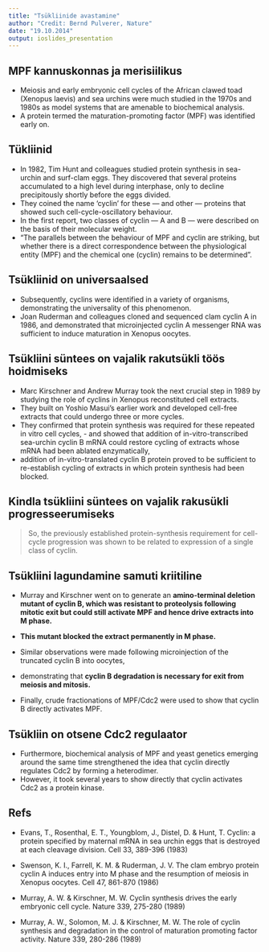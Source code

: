 ```yaml
---
title: "Tsükliinide avastamine"
author: "Credit: Bernd Pulverer, Nature"
date: "19.10.2014"
output: ioslides_presentation
---
```


## MPF kannuskonnas ja merisiilikus 
- Meiosis and early embryonic cell cycles of the African clawed toad (Xenopus laevis) and sea urchins were much studied in the 1970s and 1980s as model systems that are amenable to biochemical analysis. 
- A protein termed the maturation-promoting factor (MPF) was identified early on.

## Tükliinid
- In 1982, Tim Hunt and colleagues studied protein synthesis in sea-urchin and surf-clam eggs. They discovered that several proteins accumulated to a high level during interphase, only to decline precipitously shortly before the eggs divided. 
- They coined the name 'cyclin' for these — and other — proteins that showed such cell-cycle-oscillatory behaviour.
- In the first report, two classes of cyclin — A and B — were described on the basis of their molecular weight. 
- "The parallels between the behaviour of MPF and cyclin are striking, but whether there is a direct correspondence between the physiological entity (MPF) and the chemical one (cyclin) remains to be determined".

## Tsükliinid on universaalsed
- Subsequently, cyclins were identified in a variety of organisms, demonstrating the universality of this phenomenon. 
- Joan Ruderman and colleagues cloned and sequenced clam cyclin A in 1986, and demonstrated that microinjected cyclin A messenger RNA was sufficient to induce maturation in Xenopus oocytes.

## Tsükliini süntees on vajalik rakutsükli töös hoidmiseks

- Marc Kirschner and Andrew Murray took the next crucial step in 1989 by studying the role of cyclins in Xenopus reconstituted cell extracts. 
- They built on Yoshio Masui's earlier work and developed cell-free extracts that could undergo three or more cycles. 
- They confirmed that protein synthesis was required for these repeated in vitro cell cycles,         - and showed that addition of in-vitro-transcribed sea-urchin cyclin B mRNA could restore cycling of extracts whose mRNA had been ablated enzymatically, 
- addition of in-vitro-translated cyclin B protein proved to be sufficient to re-establish cycling of extracts in which protein synthesis had been blocked. 

## Kindla tsükliini süntees on vajalik rakusükli progresseerumiseks

> So, the previously established protein-synthesis requirement for cell-cycle progression was shown to be related to expression of a single class of cyclin.

## Tsükliini lagundamine samuti kriitiline

- Murray and Kirschner went on to generate an **amino-terminal deletion mutant of cyclin B, which was resistant to proteolysis following mitotic exit but could still activate MPF and hence drive extracts into M phase.** 
- **This mutant blocked the extract permanently in M phase.** 
- Similar observations were made following microinjection of the truncated cyclin B into oocytes, 
- demonstrating that **cyclin B degradation is necessary for exit from meiosis and mitosis.**

- Finally, crude fractionations of MPF/Cdc2 were used to show that cyclin B directly activates MPF.

## Tsükliin on otsene Cdc2 regulaator

- Furthermore, biochemical analysis of MPF and yeast genetics emerging around the same time strengthened the idea that cyclin directly regulates Cdc2 by forming a heterodimer. 
- However, it took several years to show directly that cyclin activates Cdc2 as a protein kinase.

## Refs

- Evans, T., Rosenthal, E. T., Youngblom, J., Distel, D. & Hunt, T. Cyclin: a protein specified by maternal mRNA in sea urchin eggs that is destroyed at each cleavage division. Cell 33, 389-396 (1983)

- Swenson, K. I., Farrell, K. M. & Ruderman, J. V. The clam embryo protein cyclin A induces entry into M phase and the resumption of meiosis in Xenopus oocytes. Cell 47, 861-870 (1986)

- Murray, A. W. & Kirschner, M. W. Cyclin synthesis drives the early embryonic cell cycle. Nature 339, 275-280 (1989)

- Murray, A. W., Solomon, M. J. & Kirschner, M. W. The role of cyclin synthesis and degradation in the control of maturation promoting factor activity. Nature 339, 280-286 (1989)